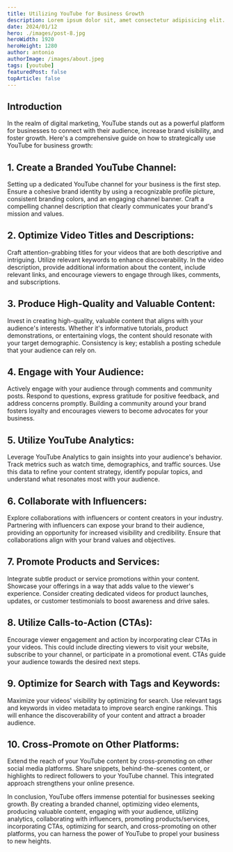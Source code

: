 ```yaml
---
title: Utilizing YouTube for Business Growth
description: Lorem ipsum dolor sit, amet consectetur adipisicing elit. Hic eos odit sequi minima iure natus, odio tempora sit.
date: 2024/01/12
hero: ./images/post-8.jpg
heroWidth: 1920
heroHeight: 1280
author: antonio
authorImage: /images/about.jpeg
tags: [youtube]
featuredPost: false
topArticle: false
---
```


## **Introduction**

In the realm of digital marketing, YouTube stands out as a powerful platform for businesses to connect with their audience, increase brand visibility, and foster growth. Here's a comprehensive guide on how to strategically use YouTube for business growth:

## 1. **Create a Branded YouTube Channel:**

Setting up a dedicated YouTube channel for your business is the first step. Ensure a cohesive brand identity by using a recognizable profile picture, consistent branding colors, and an engaging channel banner. Craft a compelling channel description that clearly communicates your brand's mission and values.

## 2. **Optimize Video Titles and Descriptions:**

Craft attention-grabbing titles for your videos that are both descriptive and intriguing. Utilize relevant keywords to enhance discoverability. In the video description, provide additional information about the content, include relevant links, and encourage viewers to engage through likes, comments, and subscriptions.

## 3. **Produce High-Quality and Valuable Content:**

Invest in creating high-quality, valuable content that aligns with your audience's interests. Whether it's informative tutorials, product demonstrations, or entertaining vlogs, the content should resonate with your target demographic. Consistency is key; establish a posting schedule that your audience can rely on.

## 4. **Engage with Your Audience:**

Actively engage with your audience through comments and community posts. Respond to questions, express gratitude for positive feedback, and address concerns promptly. Building a community around your brand fosters loyalty and encourages viewers to become advocates for your business.

## 5. **Utilize YouTube Analytics:**

Leverage YouTube Analytics to gain insights into your audience's behavior. Track metrics such as watch time, demographics, and traffic sources. Use this data to refine your content strategy, identify popular topics, and understand what resonates most with your audience.

## 6. **Collaborate with Influencers:**

Explore collaborations with influencers or content creators in your industry. Partnering with influencers can expose your brand to their audience, providing an opportunity for increased visibility and credibility. Ensure that collaborations align with your brand values and objectives.

## 7. **Promote Products and Services:**

Integrate subtle product or service promotions within your content. Showcase your offerings in a way that adds value to the viewer's experience. Consider creating dedicated videos for product launches, updates, or customer testimonials to boost awareness and drive sales.

## 8. **Utilize Calls-to-Action (CTAs):**

Encourage viewer engagement and action by incorporating clear CTAs in your videos. This could include directing viewers to visit your website, subscribe to your channel, or participate in a promotional event. CTAs guide your audience towards the desired next steps.

## 9. **Optimize for Search with Tags and Keywords:**

Maximize your videos' visibility by optimizing for search. Use relevant tags and keywords in video metadata to improve search engine rankings. This will enhance the discoverability of your content and attract a broader audience.

## 10. **Cross-Promote on Other Platforms:**

Extend the reach of your YouTube content by cross-promoting on other social media platforms. Share snippets, behind-the-scenes content, or highlights to redirect followers to your YouTube channel. This integrated approach strengthens your online presence.

In conclusion, YouTube offers immense potential for businesses seeking growth. By creating a branded channel, optimizing video elements, producing valuable content, engaging with your audience, utilizing analytics, collaborating with influencers, promoting products/services, incorporating CTAs, optimizing for search, and cross-promoting on other platforms, you can harness the power of YouTube to propel your business to new heights.
